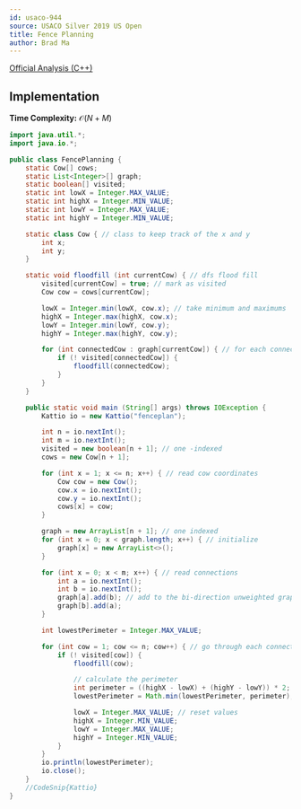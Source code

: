 ```yaml
---
id: usaco-944
source: USACO Silver 2019 US Open
title: Fence Planning
author: Brad Ma
---
```


[Official Analysis (C++)](http://www.usaco.org/current/data/sol_fenceplan_silver_open19.html)

## Implementation
**Time Complexity:** $\mathcal{O}(N + M)$

<LanguageSection>
  
<JavaSection>

```java
import java.util.*;
import java.io.*;

public class FencePlanning {
	static Cow[] cows;
	static List<Integer>[] graph;
	static boolean[] visited;
	static int lowX = Integer.MAX_VALUE;
	static int highX = Integer.MIN_VALUE;
	static int lowY = Integer.MAX_VALUE;
	static int highY = Integer.MIN_VALUE;

	static class Cow { // class to keep track of the x and y
		int x;
		int y;
	}

	static void floodfill (int currentCow) { // dfs flood fill
		visited[currentCow] = true; // mark as visited
		Cow cow = cows[currentCow];

		lowX = Integer.min(lowX, cow.x); // take minimum and maximums
		highX = Integer.max(highX, cow.x);
		lowY = Integer.min(lowY, cow.y);
		highY = Integer.max(highY, cow.y);

		for (int connectedCow : graph[currentCow]) { // for each connected cow
			if (! visited[connectedCow]) {
				floodfill(connectedCow);
			}
		}
	}

	public static void main (String[] args) throws IOException {
		Kattio io = new Kattio("fenceplan");

		int n = io.nextInt();
		int m = io.nextInt();
		visited = new boolean[n + 1]; // one -indexed
		cows = new Cow[n + 1];

		for (int x = 1; x <= n; x++) { // read cow coordinates
			Cow cow = new Cow();
			cow.x = io.nextInt();
			cow.y = io.nextInt();
			cows[x] = cow;
		}

		graph = new ArrayList[n + 1]; // one indexed
		for (int x = 0; x < graph.length; x++) { // initialize
			graph[x] = new ArrayList<>();
		}

		for (int x = 0; x < m; x++) { // read connections
			int a = io.nextInt();
			int b = io.nextInt();
			graph[a].add(b); // add to the bi-direction unweighted graph
			graph[b].add(a);
		}

		int lowestPerimeter = Integer.MAX_VALUE;

		for (int cow = 1; cow <= n; cow++) { // go through each connected component
			if (! visited[cow]) {
				floodfill(cow);

				// calculate the perimeter
				int perimeter = ((highX - lowX) + (highY - lowY)) * 2; 
				lowestPerimeter = Math.min(lowestPerimeter, perimeter); // track lowest

				lowX = Integer.MAX_VALUE; // reset values
				highX = Integer.MIN_VALUE;
				lowY = Integer.MAX_VALUE;
				highY = Integer.MIN_VALUE;
			}
		}
		io.println(lowestPerimeter);
		io.close();
	}
	//CodeSnip{Kattio}
}
```
  
</JavaSection>
  
</LanguageSection>
